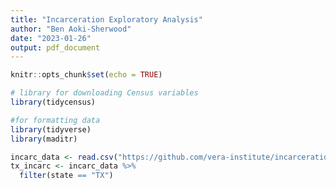 ```yaml
---
title: "Incarceration Exploratory Analysis"
author: "Ben Aoki-Sherwood"
date: "2023-01-26"
output: pdf_document
---
```


```r
knitr::opts_chunk$set(echo = TRUE)
```

```r
# library for downloading Census variables
library(tidycensus)

#for formatting data
library(tidyverse)
library(maditr)
```

```r
incarc_data <- read.csv("https://github.com/vera-institute/incarceration-trends/raw/master/incarceration_trends.csv")
tx_incarc <- incarc_data %>%
  filter(state == "TX")
```

